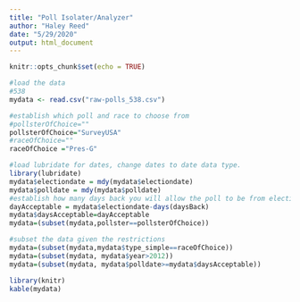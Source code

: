 ```yaml
---
title: "Poll Isolater/Analyzer"
author: "Haley Reed"
date: "5/29/2020"
output: html_document
---
```


```r
knitr::opts_chunk$set(echo = TRUE)
```

```r
#load the data
#538
mydata <- read.csv("raw-polls_538.csv")

#establish which poll and race to choose from
#pollsterOfChoice=""
pollsterOfChoice="SurveyUSA"
#raceOfChoice=""
raceOfChoice ="Pres-G"

#load lubridate for dates, change dates to date data type. 
library(lubridate)
mydata$electiondate = mdy(mydata$electiondate)
mydata$polldate = mdy(mydata$polldate)
#establish how many days back you will allow the poll to be from election day.
dayAcceptable = mydata$electiondate-days(daysBack)
mydata$daysAcceptable=dayAcceptable
mydata=(subset(mydata,pollster==pollsterOfChoice))

#subset the data given the restrictions
mydata=(subset(mydata,mydata$type_simple==raceOfChoice))
mydata=(subset(mydata, mydata$year>2012))
mydata=(subset(mydata, mydata$polldate>=mydata$daysAcceptable))

library(knitr)
kable(mydata)

```